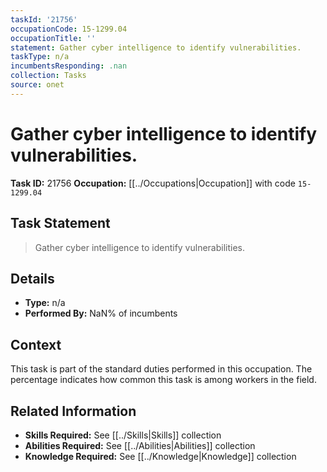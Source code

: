```yaml
---
taskId: '21756'
occupationCode: 15-1299.04
occupationTitle: ''
statement: Gather cyber intelligence to identify vulnerabilities.
taskType: n/a
incumbentsResponding: .nan
collection: Tasks
source: onet
---
```

# Gather cyber intelligence to identify vulnerabilities.

**Task ID:** 21756
**Occupation:** [[../Occupations|Occupation]] with code `15-1299.04`

## Task Statement

> Gather cyber intelligence to identify vulnerabilities.

## Details

- **Type:** n/a
- **Performed By:** NaN% of incumbents

## Context

This task is part of the standard duties performed in this occupation. The percentage indicates how common this task is among workers in the field.

## Related Information

- **Skills Required:** See [[../Skills|Skills]] collection
- **Abilities Required:** See [[../Abilities|Abilities]] collection
- **Knowledge Required:** See [[../Knowledge|Knowledge]] collection
